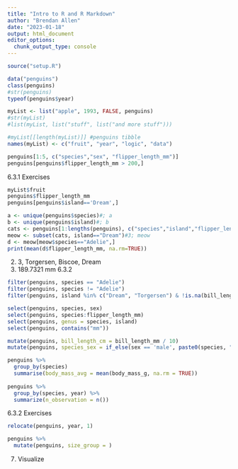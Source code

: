 ```yaml
---
title: "Intro to R and R Markdown"
author: "Brendan Allen"
date: "2023-01-18"
output: html_document
editor_options: 
  chunk_output_type: console
---
```


```r
source("setup.R")
```


```r
data("penguins")
class(penguins)
#str(penguins)
typeof(penguins$year)
```

```r
myList <- list("apple", 1993, FALSE, penguins)
#str(myList)
#list(myList, list("stuff", list("and more stuff")))

#myList[[length(myList)]] #penguins tibble 
names(myList) <- c("fruit", "year", "logic", "data")

penguins[1:5, c("species","sex", "flipper_length_mm")]
penguins[penguins$flipper_length_mm > 200,]
```
6.3.1 Exercises
```r
myList$fruit
penguins$flipper_length_mm
penguins[penguins$island=='Dream',]

a <- unique(penguins$species)#; a
b <- unique(penguins$island)#; b
cats <- penguins[1:lengths(penguins), c("species","island","flipper_length_mm")]
meow <- subset(cats, island=="Dream")#3; meow
d <- meow[meow$species=="Adelie",]
print(mean(d$flipper_length_mm, na.rm=TRUE))
```
2. 3, Torgersen, Biscoe, Dream
4. 189.7321 mm
6.3.2
```r
filter(penguins, species == "Adelie")
filter(penguins, species != "Adelie")
filter(penguins, island %in% c("Dream", "Torgersen") & !is.na(bill_length_mm))

select(penguins, species, sex)
select(penguins, species:flipper_length_mm)
select(penguins, genus = species, island)
select(penguins, contains("mm"))

mutate(penguins, bill_length_cm = bill_length_mm / 10)
mutate(penguins, species_sex = if_else(sex == 'male', paste0(species, "_m"), paste0(species, "_f")))

penguins %>%
  group_by(species)
  summarise(body_mass_avg = mean(body_mass_g, na.rm = TRUE))
  
penguins %>%
  group_by(species, year) %>%
  summarize(n_observation = n())

```

6.3.2 Exercises 
```r
relocate(penguins, year, 1)

penguins %>%
  mutate(penguins, size_group = )


```
7. Visualize

```r

```


